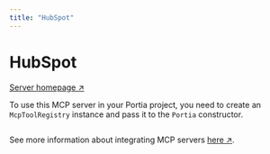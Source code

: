 ```yaml
---
title: "HubSpot"
---
```

<!-- WARNING: This file is auto-generated by generate_tool_docs.py. Do not edit manually. -->


# HubSpot

[Server homepage ↗](https://www.npmjs.com/package/@hubspot/mcp-server)

To use this MCP server in your Portia project, you need to create an `McpToolRegistry` instance and pass it to the `Portia` constructor.

```python

```

See more information about integrating MCP servers [here ↗](/mcp-servers).

